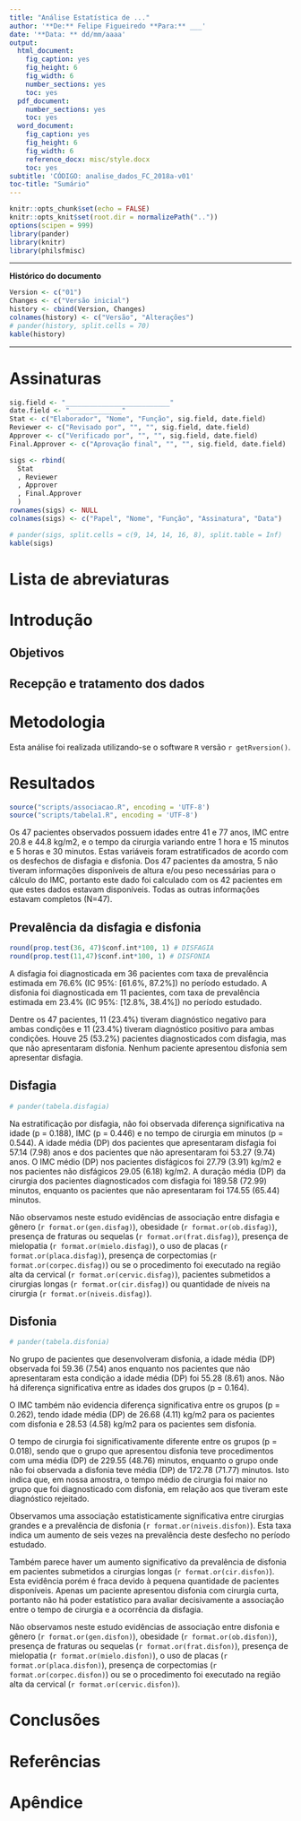 ```yaml
---
title: "Análise Estatística de ..."
author: '**De:** Felipe Figueiredo **Para:** ___'
date: '**Data: ** dd/mm/aaaa'
output:
  html_document:
    fig_caption: yes
    fig_height: 6
    fig_width: 6
    number_sections: yes
    toc: yes
  pdf_document:
    number_sections: yes
    toc: yes
  word_document:
    fig_caption: yes
    fig_height: 6
    fig_width: 6
    reference_docx: misc/style.docx
    toc: yes
subtitle: 'CÓDIGO: analise_dados_FC_2018a-v01'
toc-title: "Sumário"
---
```


```r
knitr::opts_chunk$set(echo = FALSE)
knitr::opts_knit$set(root.dir = normalizePath(".."))
options(scipen = 999)
library(pander)
library(knitr)
library(philsfmisc)


```

---

**Histórico do documento**

```r
Version <- c("01")
Changes <- c("Versão inicial")
history <- cbind(Version, Changes)
colnames(history) <- c("Versão", "Alterações")
# pander(history, split.cells = 70)
kable(history)
```

---

# Assinaturas

```r
sig.field <- "__________________________"
date.field <- "_____________"
Stat <- c("Elaborador", "Nome", "Função", sig.field, date.field)
Reviewer <- c("Revisado por", "", "", sig.field, date.field)
Approver <- c("Verificado por", "", "", sig.field, date.field)
Final.Approver <- c("Aprovação final", "", "", sig.field, date.field)

sigs <- rbind(
  Stat
  , Reviewer
  , Approver
  , Final.Approver
  )
rownames(sigs) <- NULL
colnames(sigs) <- c("Papel", "Nome", "Função", "Assinatura", "Data")

# pander(sigs, split.cells = c(9, 14, 14, 16, 8), split.table = Inf)
kable(sigs)
```

# Lista de abreviaturas

# Introdução

## Objetivos

## Recepção e tratamento dos dados

# Metodologia

Esta análise foi realizada utilizando-se o software `R` versão `r getRversion()`.

<!-- The exact confidence intervals (CIs) of binomial proportions were calculated using package `exactci` (version `r packageVersion("exactci")`). -->

# Resultados

```r
source("scripts/associacao.R", encoding = 'UTF-8')
source("scripts/tabela1.R", encoding = 'UTF-8')
```

Os 47 pacientes observados possuem idades entre 41 e 77 anos, IMC entre 20.8 e 44.8 kg/m2, e o tempo da cirurgia variando entre 1 hora e 15 minutos e 5 horas e 30 minutos.
Estas variáveis foram estratificados de acordo com os desfechos de disfagia e disfonia.
Dos 47 pacientes da amostra, 5 não tiveram informações disponíveis de altura e/ou peso necessárias para o cálculo do IMC, portanto este dado foi calculado com os 42 pacientes em que estes dados estavam disponíveis.
Todas as outras informações estavam completos (N=47).

## Prevalência da disfagia e disfonia

```r
round(prop.test(36, 47)$conf.int*100, 1) # DISFAGIA
round(prop.test(11,47)$conf.int*100, 1) # DISFONIA
```

A disfagia foi diagnosticada em 36 pacientes com taxa de prevalência estimada em 76.6% (IC 95%: [61.6%, 87.2%]) no período estudado.
A disfonia foi diagnosticada em 11 pacientes, com taxa de prevalência estimada em 23.4% (IC 95%: [12.8%, 38.4%]) no período estudado.

Dentre os 47 pacientes, 11 (23.4%) tiveram diagnóstico negativo para ambas condições e 11 (23.4%) tiveram diagnóstico positivo para ambas condições.
Houve 25 (53.2%) pacientes diagnosticados com disfagia, mas que não apresentaram disfonia.
Nenhum paciente apresentou disfonia sem apresentar disfagia.

## Disfagia

```r
# pander(tabela.disfagia)
```

Na estratificação por disfagia, não foi observada diferença significativa na idade (p = 0.188), IMC (p = 0.446) e no tempo de cirurgia em minutos (p = 0.544).
A idade média (DP) dos pacientes que apresentaram disfagia foi 57.14 (7.98) anos e dos pacientes que não apresentaram foi 53.27 (9.74) anos.
O IMC médio (DP) nos pacientes disfágicos foi 27.79 (3.91) kg/m2 e nos pacientes não disfágicos 29.05 (6.18) kg/m2.
A duração média (DP) da cirurgia dos pacientes diagnosticados com disfagia foi 189.58 (72.99) minutos, enquanto os pacientes que não apresentaram foi 174.55 (65.44) minutos.

Não observamos neste estudo evidências de associação entre disfagia e
gênero (`r format.or(gen.disfag) `),
obesidade (`r format.or(ob.disfag)`),
presença de fraturas ou sequelas (`r format.or(frat.disfag)`),
presença de mielopatia (`r format.or(mielo.disfag)`),
o uso de placas (`r format.or(placa.disfag)`),
presença de corpectomias (`r format.or(corpec.disfag)`)
ou
se o procedimento foi executado na região alta da cervical (`r format.or(cervic.disfag)`),
pacientes submetidos a cirurgias longas (`r format.or(cir.disfag)`) ou
quantidade de níveis na cirurgia (`r format.or(niveis.disfag)`).

## Disfonia

```r
# pander(tabela.disfonia)
```

No grupo de pacientes que desenvolveram disfonia, a idade média (DP) observada foi 59.36 (7.54) anos enquanto nos pacientes que não apresentaram esta condição a idade média (DP) foi 55.28 (8.61) anos.
Não há diferença significativa entre as idades dos grupos (p = 0.164).

O IMC também não evidencia diferença significativa entre os grupos (p = 0.262), tendo idade média (DP) de 26.68 (4.11) kg/m2 para os pacientes com disfonia e 28.53 (4.58) kg/m2 para os pacientes sem disfonia.

O tempo de cirurgia foi significativamente diferente entre os grupos (p = 0.018), sendo que o grupo que apresentou disfonia teve procedimentos com uma média (DP) de 229.55 (48.76) minutos, enquanto o grupo onde não foi observada a disfonia teve média (DP) de 172.78 (71.77) minutos.
Isto indica que, em nossa amostra, o tempo médio de cirurgia foi maior no grupo que foi diagnosticado com disfonia, em relação aos que tiveram este diagnóstico rejeitado.

Observamos uma associação estatisticamente significativa entre cirurgias grandes e a prevalência de disfonia (`r format.or(niveis.disfon)`).
Esta taxa indica um aumento de seis vezes na prevalência deste desfecho no período estudado.

Também parece haver um aumento significativo da prevalência de disfonia em pacientes submetidos a cirurgias longas (`r format.or(cir.disfon)`).
Esta evidência porém é fraca devido à pequena quantidade de pacientes disponíveis.
Apenas um paciente apresentou disfonia com cirurgia curta, portanto não há poder estatístico para avaliar decisivamente a associação entre o tempo de cirurgia e a ocorrência da disfagia.

Não observamos neste estudo evidências de associação entre disfonia e
gênero (`r format.or(gen.disfon) `),
obesidade (`r format.or(ob.disfon)`),
presença de fraturas ou sequelas (`r format.or(frat.disfon)`),
presença de mielopatia (`r format.or(mielo.disfon)`),
o uso de placas (`r format.or(placa.disfon)`),
presença de corpectomias (`r format.or(corpec.disfon)`)
ou
se o procedimento foi executado na região alta da cervical (`r format.or(cervic.disfon)`).

<!-- # Exceções e Desvios do teste -->

# Conclusões


# Referências

# Apêndice

